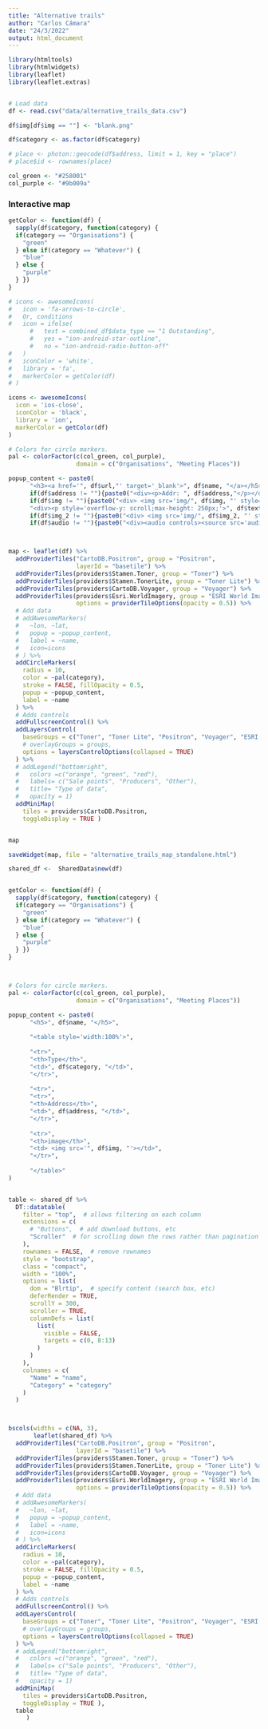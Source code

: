 ```yaml
---
title: "Alternative trails"
author: "Carlos Cámara"
date: "24/3/2022"
output: html_document
---
```


```r
library(htmltools)
library(htmlwidgets)
library(leaflet)
library(leaflet.extras)


# Load data
df <- read.csv("data/alternative_trails_data.csv") 

df$img[df$img == ""] <- "blank.png"   

df$category <- as.factor(df$category)

# place <- photon::geocode(df$address, limit = 1, key = "place") 
# place$id <- rownames(place)

col_green <- "#258001"
col_purple <- "#9b009a"
```


### Interactive map

```r

getColor <- function(df) {
  sapply(df$category, function(category) {
  if(category == "Organisations") {
    "green"
  } else if(category == "Whatever") {
    "blue"
  } else {
    "purple"
  } })
}

# icons <- awesomeIcons(
#   icon = 'fa-arrows-to-circle',
#   Or, conditions
#   icon = ifelse(
      #   test = combined_df$data_type == "1 Outstanding",
      #   yes = "ion-android-star-outline",
      #   no = "ion-android-radio-button-off"
#   )
#   iconColor = 'white',
#   library = 'fa',
#   markerColor = getColor(df)
# )

icons <- awesomeIcons(
  icon = 'ios-close',
  iconColor = 'black',
  library = 'ion',
  markerColor = getColor(df)
)

# Colors for circle markers.
pal <- colorFactor(c(col_green, col_purple), 
                   domain = c("Organisations", "Meeting Places"))

popup_content <- paste0(
      "<h3><a href='", df$url,"' target='_blank'>", df$name, "</a></h5>",
      if(df$address != ""){paste0("<div><p>Addr: ", df$address,"</p></div>")},
      if(df$img != ""){paste0("<div> <img src='img/", df$img, "' style='max-width:300px'></div>")},
      "<div><p style='overflow-y: scroll;max-height: 250px;'>", df$text, "</p></div>",
      if(df$img_2 != ""){paste0("<div> <img src='img/", df$img_2, "' style='max-width:300px'></div>")},
      if(df$audio != ""){paste0("<div><audio controls><source src='audio/", df$audio, "' type='audio/mpeg'> Your browser does not support the audio element</audio></div>")})



map <- leaflet(df) %>% 
  addProviderTiles("CartoDB.Positron", group = "Positron", 
                   layerId = "basetile") %>% 
  addProviderTiles(providers$Stamen.Toner, group = "Toner") %>%
  addProviderTiles(providers$Stamen.TonerLite, group = "Toner Lite") %>%
  addProviderTiles(providers$CartoDB.Voyager, group = "Voyager") %>% 
  addProviderTiles(providers$Esri.WorldImagery, group = "ESRI World Imagery",
                   options = providerTileOptions(opacity = 0.5)) %>% 
  # Add data
  # addAwesomeMarkers(
  #   ~lon, ~lat,
  #   popup = ~popup_content,
  #   label = ~name,
  #   icon=icons
  # ) %>% 
  addCircleMarkers(
    radius = 10,
    color = ~pal(category),
    stroke = FALSE, fillOpacity = 0.5,
    popup = ~popup_content,
    label = ~name
  ) %>% 
  # Adds controls
  addFullscreenControl() %>% 
  addLayersControl(
    baseGroups = c("Toner", "Toner Lite", "Positron", "Voyager", "ESRI World Imagery"),
    # overlayGroups = groups,
    options = layersControlOptions(collapsed = TRUE)
  ) %>% 
  # addLegend("bottomright", 
  #   colors =c("orange", "green", "red"),
  #   labels= c("Sale points", "Producers", "Other"),
  #   title= "Type of data",
  #   opacity = 1)  
  addMiniMap(
    tiles = providers$CartoDB.Positron,
    toggleDisplay = TRUE )


map 

saveWidget(map, file = "alternative_trails_map_standalone.html")
```

```r

shared_df <-  SharedData$new(df)


getColor <- function(df) {
  sapply(df$category, function(category) {
  if(category == "Organisations") {
    "green"
  } else if(category == "Whatever") {
    "blue"
  } else {
    "purple"
  } })
}



# Colors for circle markers.
pal <- colorFactor(c(col_green, col_purple), 
                   domain = c("Organisations", "Meeting Places"))

popup_content <- paste0(
      "<h5>", df$name, "</h5>",
      
      "<table style='width:100%'>",
      
      "<tr>",
      "<th>Type</th>",
      "<td>", df$category, "</td>",
      "</tr>",
      
      "<tr>",
      "<tr>",
      "<th>Address</th>",
      "<td>", df$address, "</td>",
      "</tr>",
      
      "<tr>",
      "<th>image</th>",
      "<td> <img src='", df$img, "'></td>",
      "</tr>",
      
      "</table>"
)


table <- shared_df %>% 
  DT::datatable(
    filter = "top",  # allows filtering on each column
    extensions = c(
      # "Buttons",  # add download buttons, etc
      "Scroller"  # for scrolling down the rows rather than pagination
    ),
    rownames = FALSE,  # remove rownames
    style = "bootstrap",
    class = "compact",
    width = "100%",
    options = list(
      dom = "Blrtip",  # specify content (search box, etc)
      deferRender = TRUE,
      scrollY = 300,
      scroller = TRUE,
      columnDefs = list(
        list(
          visible = FALSE,
          targets = c(0, 8:13)
        )
      )
    ),
    colnames = c(
      "Name" = "name",
      "Category" = "category"
    )
  )



bscols(widths = c(NA, 3),
       leaflet(shared_df) %>% 
  addProviderTiles("CartoDB.Positron", group = "Positron", 
                   layerId = "basetile") %>% 
  addProviderTiles(providers$Stamen.Toner, group = "Toner") %>%
  addProviderTiles(providers$Stamen.TonerLite, group = "Toner Lite") %>%
  addProviderTiles(providers$CartoDB.Voyager, group = "Voyager") %>% 
  addProviderTiles(providers$Esri.WorldImagery, group = "ESRI World Imagery",
                   options = providerTileOptions(opacity = 0.5)) %>% 
  # Add data
  # addAwesomeMarkers(
  #   ~lon, ~lat,
  #   popup = ~popup_content,
  #   label = ~name,
  #   icon=icons
  # ) %>% 
  addCircleMarkers(
    radius = 10,
    color = ~pal(category),
    stroke = FALSE, fillOpacity = 0.5,
    popup = ~popup_content,
    label = ~name
  ) %>% 
  # Adds controls
  addFullscreenControl() %>% 
  addLayersControl(
    baseGroups = c("Toner", "Toner Lite", "Positron", "Voyager", "ESRI World Imagery"),
    # overlayGroups = groups,
    options = layersControlOptions(collapsed = TRUE)
  ) %>% 
  # addLegend("bottomright", 
  #   colors =c("orange", "green", "red"),
  #   labels= c("Sale points", "Producers", "Other"),
  #   title= "Type of data",
  #   opacity = 1)  
  addMiniMap(
    tiles = providers$CartoDB.Positron,
    toggleDisplay = TRUE ),
  table
     )


```

